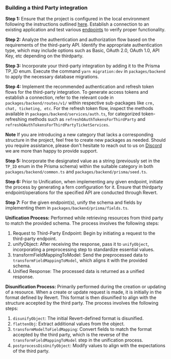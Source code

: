 ### Building a third Party integration

**Step 1:** Ensure that the project is configured in the local environment following the instructions outlined [here](https://github.com/revertinc/revert/blob/main/CONTRIBUTING.md). Establish a connection to an existing application and test various [endpoints](https://docs.revert.dev/api-reference) to verify proper functionality.

**Step 2:** Analyze the authentication and authorization flow based on the requirements of the third-party API. Identify the appropriate authentication type, which may include options such as Basic, OAuth 2.0, OAuth 1.0, API Key, etc depending on the thirdparty.

**Step 3:** Incorporate your third-party integration by adding it to the Prisma TP_ID enum. Execute the command `yarn migration:dev` in `packages/backend` to apply the necessary database migrations.

**Step 4:** Implement the recommended authentication and refresh token flows for the third-party integration. To generate access tokens and establish a connection, refer to the relevant code in `packages/backend/routes/v1/` within respective sub-packages like `crm, chat, ticketing, etc`. For the refresh token flow, inspect the methods available in `packages/backend/services/auth.ts`, for categorized token-refreshing methods such as `refreshOAuthTokensForThirdParty` and `refreshOAuthTokensForThirdPartyTicketServices`.

**Note** If you are introducing a new category that lacks a corresponding structure in the project, feel free to create new packages as needed. Should you require assistance, please don't hesitate to reach out to us on [Discord](<(https://discord.gg/q5K5cRhymW)>) we are more than happy to provide support.

**Step 5:** Incorporate the designated value as a string (previously set in the `TP_ID` enum in the Prisma schema) within the suitable category in both `packages/backend/common.ts` and `packages/backend/prisma/seed.ts`.

**Step 6:** Prior to Unification, when implementing any given endpoint, initiate the process by generating a fern configuration for it. Ensure that thirdparty endpoint/operations for the specified API are conducted through Revert.

**Step 7:** For the given endpoint(s), unify the schema and fields by implementing them in `packages/backend/prisma/fields.ts`.

**Unification Process:** Performed while retrieving resources from third party to match the provided schema. The process involves the following steps:

1. Request to Third-Party Endpoint: Begin by initiating a request to the third-party endpoint.
2. unifyObject: After receiving the response, pass it to `unifyObject`, incorporating a preprocessing step to standardize essential values.
3. transformFieldMappingToModel: Send the preprocessed data to `transformFieldMappingToModel`, which aligns it with the provided schema.
4. Unified Response: The processed data is returned as a unified response.

**Disunification Process:** Primarily performed during the creation or updating of a resource. When a create or update request is made, it is initially in the format defined by Revert. This format is then disunified to align with the structure accepted by the third party. The process involves the following steps:

1. `disunifyObject`: The initial Revert-defined format is disunified.
2. `flattenObj`: Extract additional values from the object.
3. `transformModelToFieldMapping`: Convert fields to match the format accepted by the third party, which is the reverse of the `transformFieldMappingToModel` step in the unification process.
4. `postprocessDisUnifyObject`: Modify values to align with the expectations of the third party.
